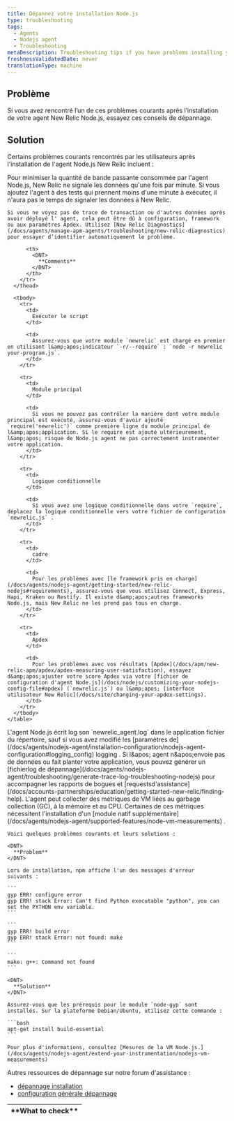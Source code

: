 ```yaml
---
title: Dépannez votre installation Node.js
type: troubleshooting
tags:
  - Agents
  - Nodejs agent
  - Troubleshooting
metaDescription: Troubleshooting tips if you have problems installing your New Relic Node.js agent.
freshnessValidatedDate: never
translationType: machine
---
```


## Problème

Si vous avez rencontré l’un de ces problèmes courants après l’installation de votre agent New Relic Node.js, essayez ces conseils de dépannage.

## Solution

Certains problèmes courants rencontrés par les utilisateurs après l'installation de l'agent Node.js New Relic incluent :

<CollapserGroup>
  <Collapser id="no_data" title="Ne pas voir les données">
    Pour minimiser la quantité de bande passante consommée par l'agent Node.js, New Relic ne signale les données qu'une fois par minute. Si vous ajoutez l'agent à des tests qui prennent moins d'une minute à exécuter, il n'aura pas le temps de signaler les données à New Relic.

    Si vous ne voyez pas de trace de transaction ou d'autres données après avoir déployé l' agent, cela peut être dû à configuration, framework ou aux paramètres Apdex. Utilisez [New Relic Diagnostics](/docs/agents/manage-apm-agents/troubleshooting/new-relic-diagnostics) pour essayer d’identifier automatiquement le problème.
  </Collapser>

  <Collapser id="installation" title="Problèmes d'installation">
    <table>
      <thead>
        <tr>
          <th>
            <DNT>
              **What to check**
            </DNT>
          </th>

          <th>
            <DNT>
              **Comments**
            </DNT>
          </th>
        </tr>
      </thead>

      <tbody>
        <tr>
          <td>
            Exécuter le script
          </td>

          <td>
            Assurez-vous que votre module `newrelic` est chargé en premier en utilisant l&amp;apos;indicateur `-r/--require` : `node -r newrelic your-program.js`.
          </td>
        </tr>

        <tr>
          <td>
            Module principal
          </td>

          <td>
            Si vous ne pouvez pas contrôler la manière dont votre module principal est exécuté, assurez-vous d'avoir ajouté `require('newrelic')` comme première ligne du module principal de l&amp;apos;application. Si le require est ajouté ultérieurement, l&amp;apos; risque de Node.js agent ne pas correctement instrumenter votre application.
          </td>
        </tr>

        <tr>
          <td>
            Logique conditionnelle
          </td>

          <td>
            Si vous avez une logique conditionnelle dans votre `require`, déplacez la logique conditionnelle vers votre fichier de configuration `newrelic.js` .
          </td>
        </tr>

        <tr>
          <td>
            cadre
          </td>

          <td>
            Pour les problèmes avec [le framework pris en charge](/docs/agents/nodejs-agent/getting-started/new-relic-nodejs#requirements), assurez-vous que vous utilisez Connect, Express, Hapi, Kraken ou Restify. Il existe d&amp;apos;autres frameworks Node.js, mais New Relic ne les prend pas tous en charge.
          </td>
        </tr>

        <tr>
          <td>
            Apdex
          </td>

          <td>
            Pour les problèmes avec vos résultats [Apdex](/docs/apm/new-relic-apm/apdex/apdex-measuring-user-satisfaction), essayez d&amp;apos;ajuster votre score Apdex via votre [fichier de configuration d'agent Node.js](/docs/nodejs/customizing-your-nodejs-config-file#apdex) (`newrelic.js`) ou l&amp;apos; [interface utilisateur New Relic](/docs/site/changing-your-apdex-settings).
          </td>
        </tr>
      </tbody>
    </table>
  </Collapser>

  <Collapser id="logs" title="fichier de log">
    L'agent Node.js écrit log son `newrelic_agent.log` dans le application fichier du répertoire, sauf si vous avez modifié les [paramètres de](/docs/agents/nodejs-agent/installation-configuration/nodejs-agent-configuration#logging_config) logging . Si l&amp;apos; agent n&amp;apos;envoie pas de données ou fait planter votre application, vous pouvez générer un [fichierlog de dépannage](/docs/agents/nodejs-agent/troubleshooting/generate-trace-log-troubleshooting-nodejs) pour accompagner les rapports de bogues et [requestsd'assistance](/docs/accounts-partnerships/education/getting-started-new-relic/finding-help).
  </Collapser>

  <Collapser id="vm_metrics" title="Métriques VM manquantes">
    L'agent peut collecter des métriques de VM liées au garbage collection (GC), à la mémoire et au CPU. Certaines de ces métriques nécessitent l'installation d'un [module natif supplémentaire](/docs/agents/nodejs-agent/supported-features/node-vm-measurements) .

    Voici quelques problèmes courants et leurs solutions :

    <DNT>
      **Problem**
    </DNT>

    Lors de installation, npm affiche l'un des messages d'erreur suivants :

    ```
    gyp ERR! configure error
    gyp ERR! stack Error: Can't find Python executable "python", you can set the PYTHON env variable.
    ```

    ```
    gyp ERR! build error
    gyp ERR! stack Error: not found: make
    ```

    ```
    make: g++: Command not found
    ```

    <DNT>
      **Solution**
    </DNT>

    Assurez-vous que les prérequis pour le module `node-gyp` sont installés. Sur la plateforme Debian/Ubuntu, utilisez cette commande :

    ```bash
    apt-get install build-essential
    ```

    Pour plus d'informations, consultez [Mesures de la VM Node.js.](/docs/agents/nodejs-agent/extend-your-instrumentation/nodejs-vm-measurements)
  </Collapser>
</CollapserGroup>

Autres ressources de dépannage sur notre forum d'assistance :

* [dépannage installation](https://discuss.newrelic.com/t/node-js-troubleshooting-framework-install/108682)
* [configuration générale dépannage](https://discuss.newrelic.com/t/node-js-troubleshooting-framework-configuration/119977)